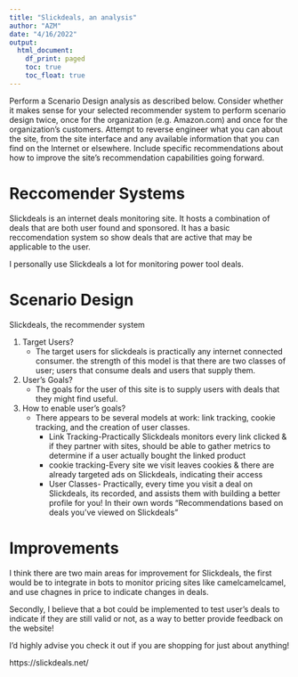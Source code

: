 ```yaml
---
title: "Slickdeals, an analysis"
author: "AZM"
date: "4/16/2022"
output: 
  html_document:
    df_print: paged
    toc: true
    toc_float: true
---
```


Perform a Scenario Design analysis as described below.  Consider whether it makes sense for your selected recommender system to perform scenario design twice, once for the organization (e.g. Amazon.com) and once for the organization's customers.
Attempt to reverse engineer what you can about the site, from the site interface and any available information that you can find on the Internet or elsewhere.
Include specific recommendations about how to improve the site's recommendation capabilities going forward. 

<H1> Reccomender Systems </H1>

Slickdeals is an internet deals monitoring site. It hosts a combination of deals that are both user found and sponsored. It has a basic reccomendation system so show deals that are active that may be applicable to the user. 

I personally use Slickdeals a lot for monitoring power tool deals.

<H1> Scenario Design </H1>

Slickdeals, the recommender system

  1. Target Users?
      + The target users for slickdeals is practically any internet connected consumer. the strength of this model is that there are two classes of user; users that consume deals and users that supply them. 
  2. User's Goals?
      + The goals for the user of this site is to supply users with deals that they might find useful. 
  3. How to enable user's goals?
      + There appears to be several models at work: link tracking, cookie tracking, and the creation of user classes.
          + Link Tracking-Practically Slickdeals monitors every link clicked & if they partner with sites, should be able to gather metrics to determine if a user actually bought the linked product
          + cookie tracking-Every site we visit leaves cookies & there are already targeted ads on Slickdeals, indicating their access
          + User Classes- Practically, every time you visit a deal on Slickdeals, its recorded, and assists them with building a better profile for you! In their own words "Recommendations based on deals you've viewed on Slickdeals" 
          
          
<H1> Improvements </H1>

I think there are two main areas for improvement for Slickdeals, the first would be to integrate in bots to monitor pricing sites like camelcamelcamel, and use chagnes in price to indicate changes in deals. 

Secondly, I believe that a bot could be implemented to test user's deals to indicate if they are still valid or not, as a way to better provide feedback on the website!

I'd highly advise you check it out if you are shopping for just about anything!

https://slickdeals.net/


  